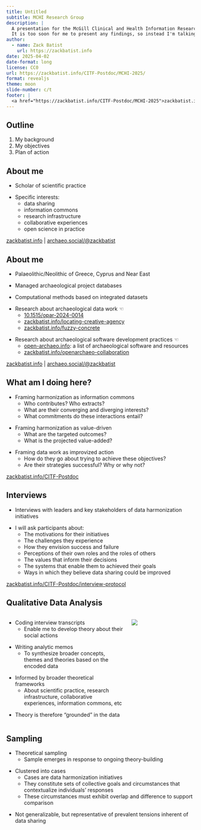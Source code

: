```yaml
---
title: Untitled
subtitle: MCHI Research Group
description: |
  A presentation for the McGill Clinical and Health Information Research Group.
  It is too soon for me to present any findings, so instead I'm talking about my research protocol and plan of action.
author:
  - name: Zack Batist
    url: https://zackbatist.info
date: 2025-04-02
date-format: long
license: CC0
url: https://zackbatist.info/CITF-Postdoc/MCHI-2025/
format: revealjs
theme: moon
slide-number: c/t
footer: |
  <a href="https://zackbatist.info/CITF-Postdoc/MCHI-2025">zackbatist.info/CITF-Postdoc/MCHI-2025</a>
---
```

## Outline
1. My background
2. My objectives
3. Plan of action

## About me {.smaller}
::: {.fragment}
- Scholar of scientific practice
:::

::: {.fragment}
- Specific interests:
  - data sharing
  - information commons
  - research infrastructure
  - collaborative experiences
  - open science in practice
:::

::: {.footer}
[zackbatist.info](https://zackbatist.info/) | [archaeo.social/@zackbatist](https://archaeo.social/@zackbatist)
:::

## About me {.smaller}
::: {.fragment}
- Palaeolithic/Neolithic of Greece, Cyprus and Near East
:::

::: {.fragment}
- Managed archaeological project databases
:::

::: {.fragment}
- Computational methods based on integrated datasets
:::

::: {.fragment}
- Research about archaeological data work ☜
  - [10.1515/opar-2024-0014](https://doi.org/10.1515/opar-2024-0014)
  - [zackbatist.info/locating-creative-agency](https://zackbatist.info/locating-creative-agency/)
  - [zackbatist.info/fuzzy-concrete](https://zackbatist.info/fuzzy-concrete/)
:::

::: {.fragment}
- Research about archaeological software development practices ☜
  - [open-archaeo.info](https://open-archaeo.info/): a list of archaeological software and resources
  - [zackbatist.info/openarchaeo-collaboration](https://zackbatist.info/openarchaeo-collaboration/)
:::

::: {.footer}
[zackbatist.info](https://zackbatist.info/) | [archaeo.social/@zackbatist](https://archaeo.social/@zackbatist)
:::

## What am I doing here? {.smaller}
::: {.fragment}
- Framing harmonization as information commons
  - Who contributes? Who extracts?
  - What are their converging and diverging interests?
  - What commitments do these interactions entail?
:::

::: {.fragment}
- Framing harmonization as value-driven
  - What are the targeted outcomes?
  - What is the projected value-added?
:::

::: {.fragment}
- Framing data work as improvized action
  - How do they go about trying to achieve these objectives?
  - Are their strategies successful? Why or why not?
:::

::: {.footer}
[zackbatist.info/CITF-Postdoc](https://zackbatist.info/CITF-Postdoc/)
:::

## Interviews {.smaller}
::: {.fragment}
- Interviews with leaders and key stakeholders of data harmonization initiatives
:::

::: {.fragment}
- I will ask participants about:
  - The motivations for their initiatives
  - The challenges they experience
  - How they envision success and failure
  - Perceptions of their own roles and the roles of others
  - The values that inform their decisions
  - The systems that enable them to achieved their goals
  - Ways in which they believe data sharing could be improved
:::

::: {.footer}
[zackbatist.info/CITF-Postdoc/interview-protocol](https://zackbatist.info/CITF-Postdoc/interview-protocol.html)
:::

## Qualitative Data Analysis {.smaller}
:::: {.columns}

::: {.column width="65%"}
::: {.fragment}
- Coding interview transcripts
  - Enable me to develop theory about their social actions
:::

::: {.fragment}
- Writing analytic memos
  - To synthesize broader concepts, themes and theories based on the encoded data
:::

::: {.fragment}
- Informed by broader theoretical frameworks
  - About scientific practice, research infrastructure, collaborative experiences, information commons, etc
:::

::: {.fragment}
- Theory is therefore "grounded" in the data
:::
:::

::: {.column width="35%"}
![](coding.png)
:::

::::


::: {.footer}
:::

## Sampling {.smaller}
::: {.fragment}
- Theoretical sampling
  - Sample emerges in response to ongoing theory-building
:::

::: {.fragment}
- Clustered into cases
  - Cases are data harmonization initiatives
  - They constitute sets of collective goals and circumstances that contextualize individuals' responses
  - These circumstances must exhibit overlap and difference to support comparison
:::

::: {.fragment}
- Not generalizable, but representative of prevalent tensions inherent of data sharing
:::

::: {.footer}
:::